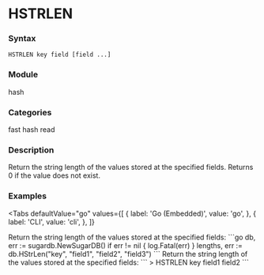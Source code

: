 
# HSTRLEN

### Syntax
```
HSTRLEN key field [field ...]
```

### Module
<span className="acl-category">hash</span>

### Categories 
<span className="acl-category">fast</span>
<span className="acl-category">hash</span>
<span className="acl-category">read</span>

### Description 
Return the string length of the values stored at the specified fields.
Returns 0 if the value does not exist.  

### Examples

<Tabs
  defaultValue="go"
  values={[
    { label: 'Go (Embedded)', value: 'go', },
    { label: 'CLI', value: 'cli', },
  ]}
>
  <TabItem value="go">
    Return the string length of the values stored at the specified fields:
    ```go
    db, err := sugardb.NewSugarDB()
    if err != nil {
      log.Fatal(err)
    }
    lengths, err := db.HStrLen("key", "field1", "field2", "field3")
    ```
  </TabItem>
  <TabItem value="cli">
    Return the string length of the values stored at the specified fields:
    ```
    > HSTRLEN key field1 field2
    ```
  </TabItem>
</Tabs>
